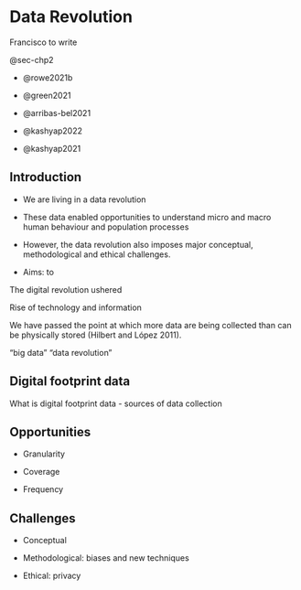 # Data Revolution {#sec-chp2}

Francisco to write

@sec-chp2

-   @rowe2021b

-   @green2021

-   @arribas-bel2021

-   @kashyap2022

-   @kashyap2021

## Introduction

-   We are living in a data revolution

-   These data enabled opportunities to understand micro and macro human behaviour and population processes

-   However, the data revolution also imposes major conceptual, methodological and ethical challenges.

-   Aims: to

The digital revolution ushered

Rise of technology and information

We have passed the point at which more data are being collected than can be physically stored (Hilbert and López 2011).

"big data" "data revolution"

## Digital footprint data

What is digital footprint data - sources of data collection

## Opportunities

-   Granularity

-   Coverage

-   Frequency

## Challenges

-   Conceptual

-   Methodological: biases and new techniques

-   Ethical: privacy
